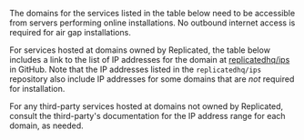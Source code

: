The domains for the services listed in the table below need to be accessible from servers performing online installations. No outbound internet access is required for air gap installations.

For services hosted at domains owned by Replicated, the table below includes a link to the list of IP addresses for the domain at [replicatedhq/ips](https://github.com/replicatedhq/ips/blob/main/ip_addresses.json) in GitHub. Note that the IP addresses listed in the `replicatedhq/ips` repository also include IP addresses for some domains that are _not_ required for installation.

For any third-party services hosted at domains not owned by Replicated, consult the third-party's documentation for the IP address range for each domain, as needed. 